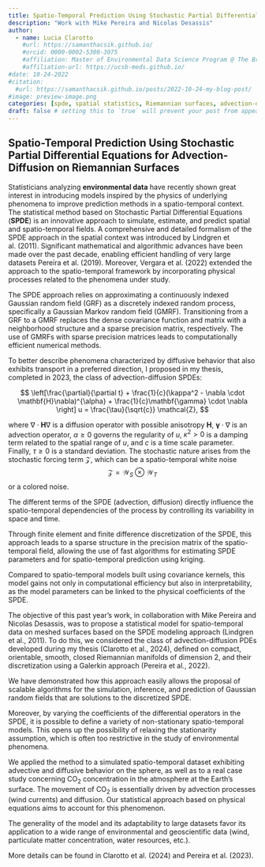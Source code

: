 ```yaml
---
title: Spatio-Temporal Prediction Using Stochastic Partial Differential Equations for Advection-Diffusion on Riemannian Surfaces
description: "Work with Mike Pereira and Nicolas Desassis"
author:
  - name: Lucia Clarotto
    #url: https://samanthacsik.github.io/
    #orcid: 0000-0002-5300-3075
    #affiliation: Master of Environmental Data Science Program @ The Bren School (UCSB) & The National Center for Ecological Analysis & Synthesis
    #affiliation-url: https://ucsb-meds.github.io/ 
#date: 10-24-2022
#citation: 
  #url: https://samanthacsik.github.io/posts/2022-10-24-my-blog-post/ 
#image: preview-image.png
categories: [spde, spatial statistics, Riemannian surfaces, advection-diffusion] 
draft: false # setting this to `true` will prevent your post from appearing on your listing page until you're ready!
---
```


## Spatio-Temporal Prediction Using Stochastic Partial Differential Equations for Advection-Diffusion on Riemannian Surfaces
Statisticians analyzing **environmental data** have recently shown great interest in introducing models inspired by the physics of underlying phenomena to improve prediction methods in a spatio-temporal context. The statistical method based on Stochastic Partial Differential Equations (**SPDE**) is an innovative approach to simulate, estimate, and predict spatial and spatio-temporal fields. A comprehensive and detailed formalism of the SPDE approach in the spatial context was introduced by Lindgren et al. (2011). Significant mathematical and algorithmic advances have been made over the past decade, enabling efficient handling of very large datasets Pereira et al. (2019). Moreover, Vergara et al. (2022) extended the approach to the spatio-temporal framework by incorporating physical processes related to the phenomena under study.

The SPDE approach relies on approximating a continuously indexed Gaussian random field (GRF) as a discretely indexed random process, specifically a Gaussian Markov random field (GMRF). Transitioning from a GRF to a GMRF replaces the dense covariance function and matrix with a neighborhood structure and a sparse precision matrix, respectively. The use of GMRFs with sparse precision matrices leads to computationally efficient numerical methods.

To better describe phenomena characterized by diffusive behavior that also exhibits transport in a preferred direction, I proposed in my thesis, completed in 2023, the class of advection-diffusion SPDEs:

$$
\left[\frac{\partial}{\partial t} + \frac{1}{c}(\kappa^2 - \nabla \cdot \mathbf{H}\nabla)^{\alpha} + \frac{1}{c}\mathbf{\gamma} \cdot \nabla \right] u = \frac{\tau}{\sqrt{c}} \mathcal{Z},
$$

where $\nabla \cdot \mathbf{H}\nabla$ is a diffusion operator with possible anisotropy $\mathbf{H}$, $\mathbf{\gamma} \cdot \nabla$ is an advection operator, $\alpha\geq0$ governs the regularity of $u$, $\kappa^2>0$ is a damping term related to the spatial range of $u$, and $c$ is a time scale parameter. Finally, $\tau\geq 0$ is a standard deviation. The stochastic nature arises from the stochastic forcing term $\mathcal{Z}$, which can be a spatio-temporal white noise $$\mathcal{Z} = \mathcal{W}_S \otimes \mathcal{W}_T$$ or a colored noise.

The different terms of the SPDE (advection, diffusion) directly influence the spatio-temporal dependencies of the process by controlling its variability in space and time.

Through finite element and finite difference discretization of the SPDE, this approach leads to a sparse structure in the precision matrix of the spatio-temporal field, allowing the use of fast algorithms for estimating SPDE parameters and for spatio-temporal prediction using kriging.

Compared to spatio-temporal models built using covariance kernels, this model gains not only in computational efficiency but also in interpretability, as the model parameters can be linked to the physical coefficients of the SPDE.

The objective of this past year's work, in collaboration with Mike Pereira and Nicolas Desassis, was to propose a statistical model for spatio-temporal data on meshed surfaces based on the SPDE modeling approach (Lindgren et al., 2011). To do this, we considered the class of advection-diffusion PDEs developed during my thesis (Clarotto et al., 2024), defined on compact, orientable, smooth, closed Riemannian manifolds of dimension 2, and their discretization using a Galerkin approach (Pereira et al., 2022).

We have demonstrated how this approach easily allows the proposal of scalable algorithms for the simulation, inference, and prediction of Gaussian random fields that are solutions to the discretized SPDE.

Moreover, by varying the coefficients of the differential operators in the SPDE, it is possible to define a variety of non-stationary spatio-temporal models. This opens up the possibility of relaxing the stationarity assumption, which is often too restrictive in the study of environmental phenomena.

We applied the method to a simulated spatio-temporal dataset exhibiting advective and diffusive behavior on the sphere, as well as to a real case study concerning CO$_2$ concentration in the atmosphere at the Earth's surface. The movement of CO$_2$ is essentially driven by advection processes (wind currents) and diffusion. Our statistical approach based on physical equations aims to account for this phenomenon.

The generality of the model and its adaptability to large datasets favor its application to a wide range of environmental and geoscientific data (wind, particulate matter concentration, water resources, etc.).

More details can be found in Clarotto et al. (2024) and Pereira et al. (2023).


